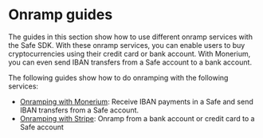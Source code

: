 
# Onramp guides

The guides in this section show how to use different onramp services with the Safe SDK. 
With these onramp services, you can enable users to buy cryptocurrencies using their credit card or bank account.
With Monerium, you can even send IBAN transfers from a Safe account to a bank account.

The following guides show how to do onramping with the following services:
- [Onramping with Monerium](./onramp-kit/guides/monerium.mdx): Receive IBAN payments in a Safe and send IBAN transfers from a Safe account.
- [Onramping with Stripe](./onramp-kit/guides/stripe.mdx): Onramp from a bank account or credit card to a Safe account

